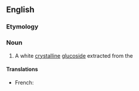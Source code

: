 ==English==

===Etymology===
{{m|mul|Datisca}} {{suffix|en||in}}

===Noun===
{{en-noun}}

# {{lb|en|chemistry}} A white [[crystalline]] [[glucoside]] extracted from the {{vern|bastard hemp}} {{taxlink|Datisca cannabina|species|noshow=1}}

====Translations====
{{trans-top}}
* French: {{t+|fr|datiscine|f}}
{{trans-mid}}
{{trans-bottom}}